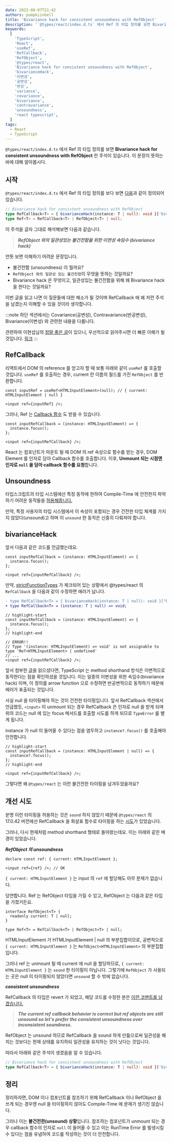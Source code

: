```yaml
---
date: 2022-08-07T21:42
authors: pumpkiinbell
title: 'Bivariance hack for consistent unsoundness with RefObject'
description: '`@types/react/index.d.ts` 에서 Ref 의 타입 정의를 보면 Bivariance hack for consistent unsoundness with RefObject 란 주석이 있습니다. 이 문장이 뜻하는 바에 대해 알아봅시다.'
keywords:
  [
    'TypeScript',
    'React',
    'useRef',
    'RefCallback',
    'RefObject',
    '@types/react',
    'Bivariance hack for consistent unsoundness with RefObject',
    'bivarianceHack',
    '이변성',
    '공변성',
    '변성',
    'variance',
    'covariance',
    'bivariance',
    'contravariance',
    'unsoundness',
    'react typescript',
  ]
tags:
  - React
  - TypeScript
---
```


`@types/react/index.d.ts` 에서 Ref 의 타입 정의를 보면 **Bivariance hack for consistent unsoundness with RefObject** 란 주석이 있습니다.
이 문장이 뜻하는 바에 대해 알아봅시다.

<!--truncate-->

## 시작

`@types/react/index.d.ts` 에서 Ref 의 타입 정의를 보다 보면 [다음](https://github.com/DefinitelyTyped/DefinitelyTyped/blob/master/types/react/index.d.ts#L84-L86)과 같이 정의되어 있습니다.

```ts
// Bivariance hack for consistent unsoundness with RefObject
type RefCallback<T> = { bivarianceHack(instance: T | null): void }['bivarianceHack'];
type Ref<T> = RefCallback<T> | RefObject<T> | null;
```

이 주석을 글자 그대로 해석해보면 다음과 같습니다.

> **_RefObject 와의 일관성있는 불건전함을 위한 이면성 속임수 (bivariance hack)_**

언뜻 보면 이해하기 어려운 문장입니다.

- 불건전함 (unsoundness) 이 뭘까요?
- `RefObject 와의 일관성 있는 불건전함`이 무엇을 뜻하는 것일까요?
- Bivariance hack 은 무엇이고, 일관성있는 불건전함을 위해 왜 Bivariance hack 을 한다는 것일까요?

이번 글을 읽고 나면 이 질문들에 대한 해소가 될 것이며 RefCallback 에 왜 저런 주석을 남겼는지 이해할 수 있을 것이라 생각합니다.

:::note
하단 섹션에서는 Covariance(공변성), Contravariance(반공변성), Bivariance(이변성) 와 관련한 내용을 다룹니다.

관련하여 이현섭님의 [정말 좋은 글](https://seob.dev/posts/%EA%B3%B5%EB%B3%80%EC%84%B1%EC%9D%B4%EB%9E%80-%EB%AC%B4%EC%97%87%EC%9D%B8%EA%B0%80)이 있으니,
우선적으로 읽어주시면 더 빠른 이해가 될 것입니다. [링크](https://seob.dev/posts/%EA%B3%B5%EB%B3%80%EC%84%B1%EC%9D%B4%EB%9E%80-%EB%AC%B4%EC%97%87%EC%9D%B8%EA%B0%80)
:::

## RefCallback

리액트에서 DOM 의 reference 를 얻고자 할 때 보통 아래와 같이 `useRef` 를 호출할 것입니다.
`useRef` 를 호출하는 경우, current 란 이름의 필드를 가진 `RefObject` 를 반환합니다.

```tsx
const inputRef = useRef<HTMLInputElement>(null); // { current: HTMLInputElement | null }

<input ref={inputRef} />;
```

그러나, Ref 는 [Callback 함수](https://reactjs.org/docs/refs-and-the-dom.html#callback-refs) 도 받을 수 있습니다.

```tsx
const inputRefCallback = (instance: HTMLInputElement) => {
  instance.focus();
};

<input ref={inputRefCallback} />;
```

React 는 컴포넌트가 마운트 될 때 DOM 의 ref 속성으로 함수를 받는 경우, DOM Element 를 인자로 담아 Callback 함수를 호출합니다.
이후, **Unmount 되는 시점엔 인자로 `null` 을 담아 callback 함수를 요청**합니다.

## Unsoundness

타입스크립트의 타입 시스템에선 특정 동작에 한하여 Compile-Time 에 안전한지 파악하기 어려운 동작들을 [허용해줍니다.](https://www.typescriptlang.org/docs/handbook/type-compatibility.html#a-note-on-soundness)

만약, 특정 사용자의 타입 시스템에서 이 속성이 포함되는 경우 건전한 타입 체계를 가지지 않았다(unsound)고 하며
이 `unsound` 한 동작은 신중히 다뤄져야 합니다.

## bivarianceHack

앞서 다음과 같은 코드를 언급했는데요.

```tsx
const inputRefCallback = (instance: HTMLInputElement) => {
  instance.focus();
};

<input ref={inputRefCallback} />;
```

만약, [strictFunctionTypes](https://www.typescriptlang.org/tsconfig#strictFunctionTypes) 가 체크되어 있는 상황에서
@types/react 의 `RefCallback` 을 다음과 같이 수정하면 에러가 납니다.

```diff
- type RefCallback<T> = { bivarianceHack(instance: T | null): void }["bivarianceHack"];
+ type RefCallback<T> = (instance: T | null) => void;
```

```tsx
// highlight-start
const inputRefCallback = (instance: HTMLInputElement) => {
  instance.focus();
};
// highlight-end

// ERROR!!
// Type '(instance: HTMLInputElement) => void' is not assignable to type 'Ref<HTMLInputElement> | undefined'
// ...
<input ref={inputRefCallback} />;
```

앞서 첨부한 [글](https://seob.dev/posts/%EA%B3%B5%EB%B3%80%EC%84%B1%EC%9D%B4%EB%9E%80-%EB%AC%B4%EC%97%87%EC%9D%B8%EA%B0%80)을 읽으셨다면,
TypeScript 는 method shorthand 방식은 이변적으로 동작한다는 점을 확인하셨을 것입니다.
이는 일종의 이변성을 위한 속임수(bivariance hack) 이며, 이 정의를 arrow function 으로 수정하면 반공변적으로 동작하기 때문에 에러가 표출되는 것입니다.

사실 null 을 타이핑해야 하는 것이 건전한 타이핑입니다.
앞서 RefCallback 섹션에서 언급했듯, `<input>` 이 unmount 되는 경우 RefCallback 은 인자로 null 을 받게 되며
위의 코드는 null 에 있는 focus 메서드를 호출할 시도를 하게 되므로 `TypeError` 를 뱉게 됩니다.

instance 가 null 이 들어올 수 있다는 점을 염두하고 `instance?.focus()` 를 호출해야 안전합니다.

```tsx
// highlight-start
const inputRefCallback = (instance: HTMLInputElement | null) => {
  instance?.focus();
};
// highlight-end

<input ref={inputRefCallback} />;
```

그렇다면 왜 `@types/react` 는 이런 불건전한 타이핑을 남겨두었을까요?

## 개선 시도

분명 이런 타이핑을 허용하는 것은 `sound` 하지 않았기 때문에
`@types/react` 의 17.0.42 버전에선 RefCallback 을 화살표 함수로 타이핑을 하는 [시도](https://github.com/DefinitelyTyped/DefinitelyTyped/pull/58936)가 있었습니다.

그러나, 다시 현재처럼 method shorthand 형태로 돌아왔는데요. 이는 아래와 같은 배경이 있었습니다.

**_RefObject 의 unsoundness_**

```tsx
declare const ref: { current: HTMLInputElement };

<input ref={ref} />; // OK
```

`{ current: HTMLInputElement }` 는 input 의 `ref` 에 할당해도 아무 문제가 없습니다.

당연합니다. Ref 는 RefObject 타입을 가질 수 있고, RefObject 는 다음과 같은 타입을 가졌거든요.

```tsx
interface RefObject<T> {
  readonly current: T | null;
}

type Ref<T> = RefCallback<T> | RefObject<T> | null;
```

HTMLInputElement 가 HTMLInputElement | null 의 부분집합이므로,
공변적으로 `{ current: HTMLInputElement }` 는 `RefObject<HTMLInputElement>` 의 부분집합입니다.

그러나 ref 는 unmount 될 때 current 에 null 을 할당하므로, `{ current: HTMLInputElement }` 는 `sound` 한 타이핑이 아닙니다.
그렇기에 `RefObject` 가 사용되는 곳은 null 이 타이핑되지 않았다면 `unsound` 할 수 밖에 없습니다.

**_consistent unsoundness_**

RefCallback 의 타입은 revert 가 되었고, 해당 코드를 수정한 분은 [이런 코멘트를 남겼습니다.](https://github.com/mui/material-ui/pull/31894#issuecomment-1075356797)

> **_The current ref callback behavior is correct but ref objects are still unsound so let's prefer the consistent unsoundness over inconsistent soundness._**

RefObject 는 unsound 하므로 RefCallback 을 sound 하게 만듦으로써 일관성을 해치는 것보다는
현재 상태를 유지하되 일관성을 유지하는 것이 낫다는 것입니다.

따라서 아래와 같은 주석이 생겼음을 알 수 있습니다.

```ts
// Bivariance hack for consistent unsoundness with RefObject
type RefCallback<T> = { bivarianceHack(instance: T | null): void }['bivarianceHack'];
```

## 정리

정리하자면, DOM 이나 컴포넌트를 참조하기 위해 RefCallback 이나 RefObject 을 쓰게 되는 경우엔
null 을 타이핑하지 않아도 Compile-Time 에 문제가 생기진 않습니다.

그러나 이는 **불건전한(unsound) 상황**입니다.
참조하는 컴포넌트가 unmount 되는 경우 callback 함수의 인자로 `null` 이 들어올 수 있고
이는 RunTime Error 를 발생시킬 수 있다는 점을 유념하여 코드를 작성하는 것이 더 안전합니다.
